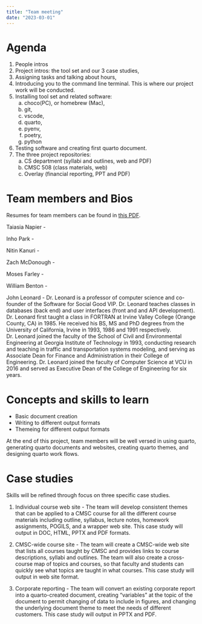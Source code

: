 ```yaml
---
title: "Team meeting"
date: "2023-03-01"
---
```


# Agenda

1.	People intros
1.	Project intros: the tool set and our 3 case studies,
1.	Assigning tasks and talking about hours,
1.	Introducing you to the command line terminal. This is where our project work will be conducted.
1.	Installing tool set and related software:
    a.	choco(PC), or homebrew (Mac),
    a.	git,
    a.	vscode,
    a.	quarto,
    a.	pyenv,
    a.	poetry,
    a.	python
1.	Testing software and creating first quarto document.
1.	The three project repositories:
    a.	CS department (syllabi and outlines, web and PDF)
    a.	CMSC 508 (class materials, web)
    a.	Overlay (financial reporting, PPT and PDF)

# Team members and Bios

Resumes for team members can be found in [this PDF](assets/team-member-resumes.pdf).


Taiasia Napier - 

Inho Park - 

Nitin Kanuri - 

Zach McDonough - 

Moses Farley - 

William Benton - 

John Leonard - Dr. Leonard is a professor of computer science and co-founder of the Software for Social Good VIP. Dr. Leonard teaches classes in databases (back end) and user interfaces (front and and API development). Dr. Leonard first taught a class in FORTRAN at Irvine Valley College (Orange County, CA) in 1985. He received his BS, MS and PhD degrees from the University of California, Irvine in 1993, 1986 and 1991 respectively. Dr. Leonard joined the faculty of the School of Civil and Environmental Engineering at Georgia Institute of Technology in 1993, conducting research and teaching in traffic and transportation systems modeling, and serving as Associate Dean for Finance and Administration in their College of Engineering. Dr. Leonard joined the faculty of Computer Science at VCU in 2016 and served as Executive Dean of the College of Engineering for six years.

# Concepts and skills to learn

- Basic document creation
- Writing to different output formats
- Themeing for different output formats

At the end of this project, team members will be well versed in using quarto, generating quarto documents and websites, creating quarto themes, and designing quarto work flows.

# Case studies

Skills will be refined through focus on three specific case studies.

1. Individual course web site - The team will develop consistent themes that can be applied to a CMSC course for all the different course materials including outline, syllabus, lecture notes, homework assignments, POGILS, and a wrapper web site. This case study will output in DOC, HTML, PPTX and PDF formats.

1. CMSC-wide course site - The team will create a CMSC-wide web site that lists all courses taught by CMSC and provides links to course descriptions, syllabi and outlines. The team will also create a cross-course map of topics and courses, so that faculty and students can quickly see what topics are taught in what courses. This case study will output in web site format.

1. Corporate reporting - The team will convert an existing corporate report into a quarto-created document, creating "variables" at the topic of the document to permit changing of data to include in figures, and changing the underlying document theme to meet the needs of different customers. This case study will output in PPTX and PDF.
